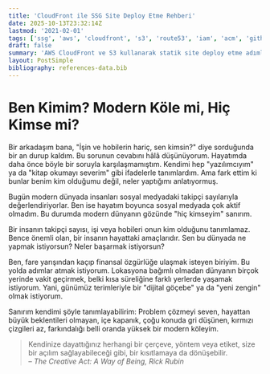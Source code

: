 ```yaml
---
title: 'CloudFront ile SSG Site Deploy Etme Rehberi'
date: 2025-10-13T23:32:14Z
lastmod: '2021-02-01'
tags: ['ssg', 'aws', 'cloudfront', 's3', 'route53', 'iam', 'acm', 'github', 'actions', 'devops', 'next-js']
draft: false
summary: 'AWS CloudFront ve S3 kullanarak statik site deploy etme adımları. Route 53, ACM sertifikası, IAM yetkileri, S3 bucket ayarları, ve GitHub Actions ile otomatik dağıtım.'
layout: PostSimple
bibliography: references-data.bib
---
```


# Ben Kimim? Modern Köle mi, Hiç Kimse mi?

Bir arkadaşım bana, "İşin ve hobilerin hariç, sen kimsin?" diye sorduğunda bir an durup kaldım. Bu sorunun cevabını hâlâ düşünüyorum. Hayatımda daha önce böyle bir soruyla karşılaşmamıştım. Kendimi hep "yazılımcıyım" ya da "kitap okumayı severim" gibi ifadelerle tanımlardım. Ama fark ettim ki bunlar benim kim olduğumu değil, neler yaptığımı anlatıyormuş.

Bugün modern dünyada insanları sosyal medyadaki takipçi sayılarıyla değerlendiriyorlar. Ben ise hayatım boyunca sosyal medyada çok aktif olmadım. Bu durumda modern dünyanın gözünde "hiç kimseyim" sanırım.

Bir insanın takipçi sayısı, işi veya hobileri onun kim olduğunu tanımlamaz. Bence önemli olan, bir insanın hayattaki amaçlarıdır. Sen bu dünyada ne yapmak istiyorsun? Neler başarmak istiyorsun?

Ben, fare yarışından kaçıp finansal özgürlüğe ulaşmak isteyen biriyim. Bu yolda adımlar atmak istiyorum. Lokasyona bağımlı olmadan dünyanın birçok yerinde vakit geçirmek, belki kısa süreliğine farklı yerlerde yaşamak istiyorum. Yani, günümüz terimleriyle bir "dijital göçebe" ya da "yeni zengin" olmak istiyorum.

Sanırım kendimi şöyle tanımlayabilirim: Problem çözmeyi seven, hayattan büyük beklentileri olmayan, içe kapanık, çoğu konuda gri düşünen, kırmızı çizgileri az, farkındalığı belli oranda yüksek bir modern köleyim.

> Kendinize dayattığınız herhangi bir çerçeve, yöntem veya etiket, size bir açılım sağlayabileceği gibi, bir kısıtlamaya da dönüşebilir.  
> – *The Creative Act: A Way of Being, Rick Rubin*

